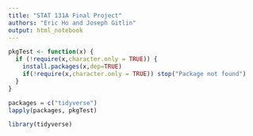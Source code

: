 ```yaml
---
title: "STAT 131A Final Project"
authors: "Eric Ho and Joseph Gitlin"
output: html_notebook
---
```


```r
pkgTest <- function(x) {
  if (!require(x,character.only = TRUE)) {
    install.packages(x,dep=TRUE)
    if(!require(x,character.only = TRUE)) stop("Package not found")
  }
}

packages = c("tidyverse")
lapply(packages, pkgTest)

library(tidyverse)
```
